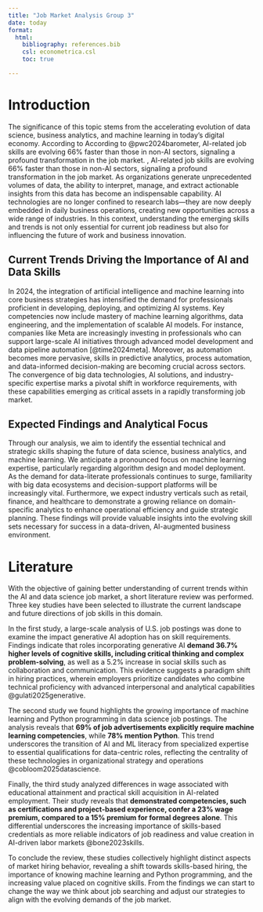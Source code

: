 ```yaml
---
title: "Job Market Analysis Group 3"
date: today
format: 
  html:
    bibliography: references.bib
    csl: econometrica.csl
    toc: true

---
```


# Introduction
The significance of this topic stems from the accelerating evolution of data science, business analytics, and machine learning in today’s digital economy. According to According to @pwc2024barometer, AI-related job skills are evolving 66% faster than those in non-AI sectors, signaling a profound transformation in the job market. , AI-related job skills are evolving 66% faster than those in non-AI sectors, signaling a profound transformation in the job market. As organizations generate unprecedented volumes of data, the ability to interpret, manage, and extract actionable insights from this data has become an indispensable capability. AI technologies are no longer confined to research labs—they are now deeply embedded in daily business operations, creating new opportunities across a wide range of industries. In this context, understanding the emerging skills and trends is not only essential for current job readiness but also for influencing the future of work and business innovation.


## Current Trends Driving the Importance of AI and Data Skills
In 2024, the integration of artificial intelligence and machine learning into core business strategies has intensified the demand for professionals proficient in developing, deploying, and optimizing AI systems. Key competencies now include mastery of machine learning algorithms, data engineering, and the implementation of scalable AI models. For instance, companies like Meta are increasingly investing in professionals who can support large-scale AI initiatives through advanced model development and data pipeline automation [@time2024meta]. Moreover, as automation becomes more pervasive, skills in predictive analytics, process automation, and data-informed decision-making are becoming crucial across sectors. The convergence of big data technologies, AI solutions, and industry-specific expertise marks a pivotal shift in workforce requirements, with these capabilities emerging as critical assets in a rapidly transforming job market.


## Expected Findings and Analytical Focus
Through our analysis, we aim to identify the essential technical and strategic skills shaping the future of data science, business analytics, and machine learning. We anticipate a pronounced focus on machine learning expertise, particularly regarding algorithm design and model deployment. As the demand for data-literate professionals continues to surge, familiarity with big data ecosystems and decision-support platforms will be increasingly vital. Furthermore, we expect industry verticals such as retail, finance, and healthcare to demonstrate a growing reliance on domain-specific analytics to enhance operational efficiency and guide strategic planning. These findings will provide valuable insights into the evolving skill sets necessary for success in a data-driven, AI-augmented business environment.


# Literature

With the objective of gaining better understanding of current trends within the AI and data science job market, a short literature review was performed. Three key studies have been selected to illustrate the current landscape and future directions of job skills in this domain.



In the first study, a large-scale analysis of U.S. job postings was done to examine the impact generative AI adoption has on skill requirements. Findings indicate that roles incorporating generative AI **demand 36.7% higher levels of cognitive skills, including critical thinking and complex problem-solving**, as well as a 5.2% increase in social skills such as collaboration and communication. This evidence suggests a paradigm shift in hiring practices, wherein employers prioritize candidates who combine technical proficiency with advanced interpersonal and analytical capabilities @gulati2025generative.

The second study we found highlights the growing importance of machine learning and Python programming in data science job postings. The analysis reveals that **69% of job advertisements explicitly require machine learning competencies**, while **78% mention Python**. This trend underscores the transition of AI and ML literacy from specialized expertise to essential qualifications for data-centric roles, reflecting the centrality of these technologies in organizational strategy and operations @cobloom2025datascience.


Finally, the third study analyzed differences in wage associated with educational attainment and practical skill acquisition in AI-related employment. Their study reveals that **demonstrated competencies, such as certifications and project-based experience, confer a 23% wage premium, compared to a 15% premium for formal degrees alone**. This differential underscores the increasing importance of skills-based credentials as more reliable indicators of job readiness and value creation in AI-driven labor markets @bone2023skills.

To conclude the review, these studies collectively highlight distinct aspects of market hiring behavior, revealing a shift towards skills-based hiring, the importance of knowing machine learning and Python programming, and the increasing value placed on cognitive skills. From the findings we can start to change the way we think about job searching and adjust our strategies to align with the evolving demands of the job market.